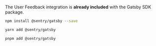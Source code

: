 The User Feedback integration is **already included** with the Gatsby SDK package.

```bash {tabTitle:npm}
npm install @sentry/gatsby --save
```

```bash {tabTitle:yarn}
yarn add @sentry/gatsby
```

```bash {tabTitle:pnpm}
pnpm add @sentry/gatsby
```
